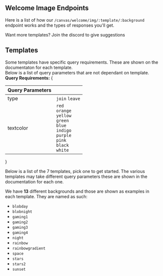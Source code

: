 
## Welcome Image Endpoints

Here is a list of how our `/canvas/welcome/img/:template/:background` endpoint works and the types of responses you'll get.

<Callout type="info">
  Want more templates? Join the discord to give suggestions
</Callout>

## Templates

Some templates have specific query requirements. These are shown on the documentaton for each template.<br/>
Below is a list of query parameters that are not dependant on template.
**Query Requirements:**
{

<table className="queryParamTable">
  <thead>
    <tr>
      <th>Query Parameters</th>
      <th></th>
    </tr>
  </thead>
  <tbody>
    <tr>
      <td>type</td>
      <td>
        <Code>join</Code> <Code>leave</Code>
      </td>
    </tr>
    <tr>
      <td>textcolor</td>
      <td>
        <Code>red</Code><br/>
        <Code>orange</Code><br/>
        <Code>yellow</Code><br/>
        <Code>green</Code><br/>
        <Code>blue</Code><br/>
        <Code>indigo</Code><br/>
        <Code>purple</Code><br/>
        <Code>pink</Code><br/>
        <Code>black</Code><br/>
        <Code>white</Code>
      </td>
    </tr>
  </tbody>
</table>
}

Below is a list of the 7 templates, pick one to get started.
The various templates may take different query parameters these are shown in the documentation for each one.

<Cards>
  <Card
    icon="1️⃣"
    title="Template 1"
    href="/endpoints/Canvas/Welcome/Templates/Template-1"
  />
  <Card
    icon="2️⃣"
    title="Template 2"
    href="/endpoints/Canvas/Welcome/Templates/Template-2"
  />
  <Card
    icon="3️⃣"
    title="Template 3"
    href="/endpoints/Canvas/Welcome/Templates/Template-3"
  />
  <Card
    icon="4️⃣"
    title="Template 4"
    href="/endpoints/Canvas/Welcome/Templates/Template-4"
  />
  <Card
    icon="5️⃣"
    title="Template 5"
    href="/endpoints/Canvas/Welcome/Templates/Template-5"
  />
  <Card
    icon="6️⃣"
    title="Template 6"
    href="/endpoints/Canvas/Welcome/Templates/Template-6"
  />
  <Card
    icon="7️⃣"
    title="Template 7"
    href="/endpoints/Canvas/Welcome/Templates/Template-7"
  />
</Cards>

We have **13** different backgrounds and those are shown as examples in each template.
They are named as such:

- `blobday`
- `blobnight`
- `gaming1`
- `gaming2`
- `gaming3`
- `gaming4`
- `night`
- `rainbow`
- `rainbowgradient`
- `space`
- `stars`
- `stars2`
- `sunset`
